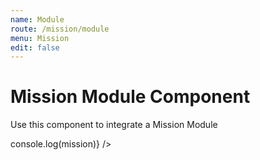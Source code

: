 ```yaml
---
name: Module
route: /mission/module
menu: Mission
edit: false
---
```



# Mission Module Component

Use this component to integrate a Mission Module

<Playground>
	<div style={{ width: "100%", maxWidth: "550px", height: "650px", margin: "auto" }}>
		<MissionModuleComponent themes={[SkyTheme]} mission={{
			completed: false,
			missionNumber: 42,
			rewards: [
				{ currency: "coin", amount: 20 }
			],
			objectives: [{
				title: "Hug a Friend",
				amount: 3,
				completed: 2
			}, {
				title: "Research GWEN",
				amount: 1,
				completed: 0,
				cta: "https://insertcoin.se/what-is-gwen/"
			}, {
				title: "Contribute to Open Source",
				amount: 10,
				completed: 7
			}]
		}} select={(mission) => console.log(mission)} />
	</div>
</Playground>

<Props of={MissionModuleComponent} />
